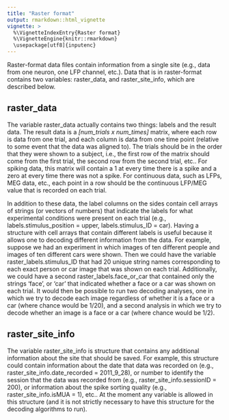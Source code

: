 ```yaml
---
title: "Raster format"
output: rmarkdown::html_vignette
vignette: >
  %\VignetteIndexEntry{Raster format}
  %\VignetteEngine{knitr::rmarkdown}
  \usepackage[utf8]{inputenc}
---
```



Raster-format data files contain information from a single site (e.g., data from one neuron, one LFP channel, etc.). Data that is in raster-format contains two variables: raster_data, and raster_site_info, which are described below.


## raster_data

The variable raster_data actually contains two things: labels and the result data. The result data is a *[num_trials x num_times]* matrix, where each row is data from one trial, and each column is data from one time point (relative to some event that the data was aligned to). The trials should be in the order that they were shown to a subject, i.e., the first row of the matrix should come from the first trial, the second row from the second trial, etc.. For spiking data, this matrix will contain a 1 at every time there is a spike and a zero at every time there was not a spike. For continuous data, such as LFPs, MEG data, etc., each point in a row should be the continuous LFP/MEG value that is recorded on each trial. 

In addition to these data, the label columns on the sides contain cell arrays of strings (or vectors of numbers) that indicate the labels for what experimental conditions were present on each trial (e.g., labels.stimulus_position = upper, labels.stimulus_ID = car). Having a structure with cell arrays that contain different labels is useful because it allows one to decoding different information from the data. For example, suppose we had an experiment in which images of ten different people and images of ten different cars were shown. Then we could have the variable raster_labels.stimulus_ID that had 20 unique string names corresponding to each exact person or car image that was shown on each trial. Additionally, we could have a second raster_labels.face_or_car that contained only the strings ‘face’, or ‘car’ that indicated whether a face or a car was shown on each trial. It would then be possible to run two decoding analyses, one in which we try to decode each image regardless of whether it is a face or a car (where chance would be 1/20), and a second analysis in which we try to decode whether an image is a face or a car (where chance would be 1/2).


## raster_site_info

The variable raster_site_info is structure that contains any additional information about the site that should be saved. For example, this structure could contain information about the date that data was recorded on (e.g., raster_site_info.date_recorded = 2011_9_28), or number to identify the session that the data was recorded from (e.g., raster_site_info.sessionID = 200), or information about the spike sorting quality (e.g., raster_site_info.isMUA = 1), etc.. At the moment any variable is allowed in this structure (and it is not strictly necessary to have this structure for the decoding algorithms to run).

</div> 